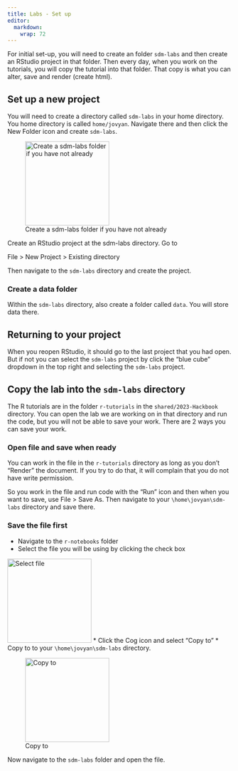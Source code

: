 ```yaml
---
title: Labs - Set up
editor: 
  markdown: 
    wrap: 72
---
```


For initial set-up, you will need to create an folder `sdm-labs` and then create an RStudio project in that folder. Then every day, when you work on the tutorials, you will copy the tutorial into that folder. That copy is what you can alter, save and render (create html).

## Set up a new project

You will need to create a directory called `sdm-labs` in your home directory. You home directory is called `home/jovyan`. Navigate there and then click the New Folder icon and create `sdm-labs`.

![Create a sdm-labs folder if you have not already](img/r-home-folders.png){width="189"}

Create an RStudio project at the sdm-labs directory. Go to

File > New Project > Existing directory 

Then navigate to the `sdm-labs` directory and create the project.

### Create a data folder

Within the `sdm-labs` directory, also create a folder called `data`. You will store data there.

## Returning to your project

When you reopen RStudio, it should go to the last project that you had open. But if not you can select the `sdm-labs` project by click the "blue cube" dropdown in the top right and selecting the `sdm-labs` project.

## Copy the lab into the `sdm-labs` directory

The R tutorials are in the folder `r-tutorials` in the `shared/2023-Hackbook` directory. You can open the lab we are working on in that directory and run the code, but you will not be able to save your work. There are 2 ways you can save your work.

### Open file and save when ready

You can work in the file in the `r-tutorials` directory as long as you don't "Render" the document. If you try to do that, it will complain that you do not have write permission.

So you work in the file and run code with the "Run" icon and then when you want to save, use File > Save As. Then navigate to your `\home\jovyan\sdm-labs` directory and save there.

### Save the file first

* Navigate to the `r-notebooks` folder
* Select the file you will be using by clicking the check box

![Select file](img/rstudio-select-file.png){width="189"}
* Click the Cog icon and select "Copy to"
* Copy to to your `\home\jovyan\sdm-labs` directory.

![Copy to](img/rstudio-copy-to.png){width="189"}

Now navigate to the `sdm-labs` folder and open the file.
